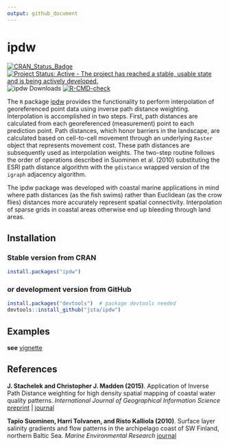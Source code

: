 ```yaml
---
output: github_document
---
```


ipdw
======

[![CRAN\_Status\_Badge](https://www.r-pkg.org/badges/version/ipdw)](https://cran.r-project.org/package=ipdw) [![Project Status: Active - The project has reached a stable, usable state and is being actively developed.](https://www.repostatus.org/badges/latest/active.svg)](https://www.repostatus.org/#active) ![ipdw Downloads](https://cranlogs.r-pkg.org/badges/ipdw) [![R-CMD-check](https://github.com/jsta/ipdw/actions/workflows/R-CMD-check.yml/badge.svg)](https://github.com/jsta/ipdw/actions/workflows/R-CMD-check.yml)

The `R` package [ipdw](https://jsta.github.io/public/stachmadden2015am.pdf)  provides the functionality to perform interpolation of georeferenced point data using inverse path distance weighting. Interpolation is accomplished in two steps. First, path distances are calculated from each georeferenced (measurement) point to each prediction point. Path distances, which honor barriers in the landscape, are calculated based on cell-to-cell movement through an underlying `Raster` object that represents movement cost. These path distances are subsequently used as interpolation weights. The two-step routine follows the order of operations described in Suominen et al. (2010) substituting the ESRI path distance algorithm with the `gdistance` wrapped version of the `igraph` adjacency algorithm.    

The ipdw package was developed with coastal marine applications in mind where path distances (as the fish swims) rather than Euclidean (as the crow flies) distances more accurately represent spatial connectivity. Interpolation of sparse grids in coastal areas otherwise end up bleeding through land areas.

## Installation
### Stable version from CRAN

```r
install.packages("ipdw")
```

### or development version from GitHub
```r
install.packages("devtools")  # package devtools needed
devtools::install_github("jsta/ipdw")
```

## Examples
**see** [vignette](https://jsta.github.com/ipdw/articles)

## References
**J. Stachelek and Christopher J. Madden (2015)**. Application of Inverse Path Distance weighting for high density spatial mapping of coastal water quality patterns.
*International Journal of Geographical Information Science*
[preprint](https://jsta.github.io/public/stachmadden2015am.pdf) | [journal](https://dx.doi.org/10.1080/13658816.2015.1018833)

**Tapio Suominen, Harri Tolvanen, and Risto Kalliola (2010)**. Surface layer salinity gradients and flow patterns in the archipelago coast of SW Finland, northern Baltic Sea.
*Marine Environmental Research*
[journal](https://dx.doi.org/10.1016/j.marenvres.2009.10.009)
  